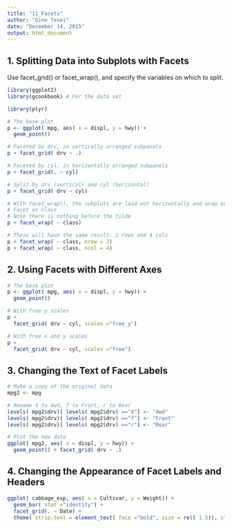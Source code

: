 ```yaml
---
title: "11_Facets"
author: "Gino Tesei"
date: "December 14, 2015"
output: html_document
---
```


## 1. Splitting Data into Subplots with Facets
Use facet_grid() or facet_wrap(), and specify the variables on which to split.
```r
library(ggplot2)
library(gcookbook) # For the data set 

library(plyr)

# The base plot 
p <- ggplot( mpg, aes( x = displ, y = hwy)) + 
  geom_point()

# Faceted by drv, in vertically arranged subpanels 
p + facet_grid( drv ~ .) 

# Faceted by cyl, in horizontally arranged subpanels 
p + facet_grid(. ~ cyl) 

# Split by drv (vertical) and cyl (horizontal) 
p + facet_grid( drv ~ cyl)

# With facet_wrap(), the subplots are laid out horizontally and wrap around, like words on a page
# Facet on class 
# Note there is nothing before the tilde 
p + facet_wrap( ~ class)

# These will have the same result: 2 rows and 4 cols 
p + facet_wrap( ~ class, nrow = 2) 
p + facet_wrap( ~ class, ncol = 4)
```

## 2. Using Facets with Different Axes
```r
# The base plot 
p <- ggplot( mpg, aes( x = displ, y = hwy)) + 
  geom_point() 

# With free y scales 
p + 
  facet_grid( drv ~ cyl, scales ="free_y") 

# With free x and y scales 
p + 
  facet_grid( drv ~ cyl, scales ="free")
```

## 3. Changing the Text of Facet Labels
```r
# Make a copy of the original data 
mpg2 <- mpg 

# Rename 4 to 4wd, f to Front, r to Rear 
levels( mpg2$drv)[ levels( mpg2$drv) =="4"] <- "4wd" 
levels( mpg2$drv)[ levels( mpg2$drv) =="f"] <- "Front" 
levels( mpg2$drv)[ levels( mpg2$drv) =="r"] <- "Rear" 

# Plot the new data 
ggplot( mpg2, aes( x = displ, y = hwy)) + 
  geom_point() + facet_grid( drv ~ .)
```

## 4. Changing the Appearance of Facet Labels and Headers
```r
ggplot( cabbage_exp, aes( x = Cultivar, y = Weight)) + 
  geom_bar( stat ="identity") + 
  facet_grid(. ~ Date) + 
  theme( strip.text = element_text( face ="bold", size = rel( 1.5)), strip.background = element_rect( fill ="lightblue", colour ="black", size = 1))
```







